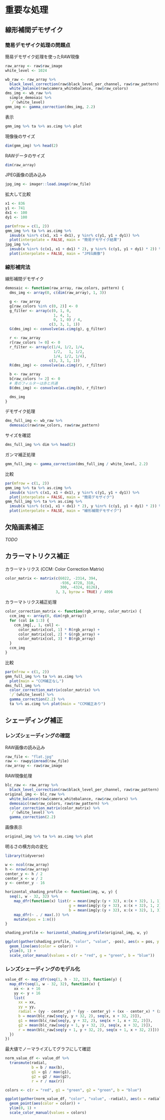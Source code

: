 # 重要な処理

## 線形補間デモザイク

### 簡易デモザイク処理の問題点

簡易デモザイク処理を使ったRAW現像

```r
raw_array <- raw$raw_image
white_level <- 1024

wb_raw <- raw_array %>%
  black_level_correction(raw$black_level_per_channel, raw$raw_pattern) %>%
  white_balance(raw$camera_whitebalance, raw$raw_colors)
dms_img <- wb_raw %>%
  simple_demosaic %>%
  `/`(white_level)
gmm_img <- gamma_correction(dms_img, 2.2)
```

表示

```r
gmm_img %>% ta %>% as.cimg %>% plot
```

現像後のサイズ

```r
dim(gmm_img) %>% head(2)
```

RAWデータのサイズ

```r
dim(raw_array)
```

JPEG画像の読み込み

```r
jpg_img <- imager::load.image(raw_file)
```

拡大して比較

```r
x1 <- 836
y1 <- 741
dx1 <- 100
dy1 <- 100

par(mfrow = c(1, 2))
gmm_img %>% ta %>% as.cimg %>%
  imsub(x %inr% c(x1, x1 + dx1), y %inr% c(y1, y1 + dy1)) %>%
  plot(interpolate = FALSE, main = "簡易デモザイク結果")
jpg_img %>%
  imsub(x %inr% (c(x1, x1 + dx1) * 2), y %inr% (c(y1, y1 + dy1) * 2)) %>%
  plot(interpolate = FALSE, main = "JPEG画像")
```

### 線形補完法

線形補間デモザイク

```r
demosaic <- function(raw_array, raw_colors, pattern) {
  dms_img <- array(0, c(dim(raw_array), 1, 3))

  g <- raw_array
  g[raw_colors %in% c(0, 2)] <- 0
  g_filter <- array(c(0, 1, 0,
                      1, 4, 1,
                      0, 1, 0) / 4,
                    c(3, 3, 1, 1))
  G(dms_img) <- convolve(as.cimg(g), g_filter)

  r <- raw_array
  r[raw_colors != 0] <- 0
  r_filter <- array(c(1/4, 1/2, 1/4,
                      1/2,   1, 1/2,
                      1/4, 1/2, 1/4),
                    c(3, 3, 1, 1))
  R(dms_img) <- convolve(as.cimg(r), r_filter)

  b <- raw_array
  b[raw_colors != 2] <- 0
  # 青のフィルターは赤と共通
  B(dms_img) <- convolve(as.cimg(b), r_filter)

  dms_img
}
```

デモザイク処理

```r
dms_full_img <- wb_raw %>%
  demosaic(raw$raw_colors, raw$raw_pattern)
```

サイズを確認

```r
dms_full_img %>% dim %>% head(2)
```

ガンマ補正処理

```r
gmm_full_img <- gamma_correction(dms_full_img / white_level, 2.2)
```

比較

```r
par(mfrow = c(1, 2))
gmm_img %>% ta %>% as.cimg %>%
  imsub(x %inr% c(x1, x1 + dx1), y %inr% c(y1, y1 + dy1)) %>%
  plot(interpolate = FALSE, main = "簡易デモザイク")
gmm_full_img %>% ta %>% as.cimg %>%
  imsub(x %inr% (c(x1, x1 + dx1) * 2), y %inr% (c(y1, y1 + dy1) * 2)) %>%
  plot(interpolate = FALSE, main = "線形補間デモザイク")
```

## 欠陥画素補正

*TODO*

## カラーマトリクス補正

カラーマトリクス (CCM: Color Correction Matrix)

```r
color_matrix <- matrix(c(6022, -2314, 394,
                         -936, 4728, 310,
                         300, -4324, 8126),
                       3, 3, byrow = TRUE) / 4096
```

カラーマトリクス補正処理

```r
color_correction_matrix <- function(rgb_array, color_matrix) {
  ccm_img <- array(0, dim(rgb_array))
  for (col in 1:3) {
    ccm_img[,, 1, col] <-
      color_matrix[col, 1] * R(rgb_array) +
      color_matrix[col, 2] * G(rgb_array) +
      color_matrix[col, 3] * B(rgb_array)
  }
  ccm_img
}
```

比較

```r
par(mfrow = c(1, 2))
gmm_full_img %>% ta %>% as.cimg %>%
  plot(main = "CCM補正なし")
dms_full_img %>%
  color_correction_matrix(color_matrix) %>%
  `/`(white_level) %>%
  gamma_correction(2.2) %>%
  ta %>% as.cimg %>% plot(main = "CCM補正あり")
```

## シェーディング補正

### レンズシェーディングの確認

RAW画像の読み込み

```r
raw_file <- "flat.jpg"
raw <- rawpy$imread(raw_file)
raw_array <- raw$raw_image
```

RAW現像処理

```r
blc_raw <- raw_array %>%
  black_level_correction(raw$black_level_per_channel, raw$raw_pattern)
original_img <- blc_raw %>%
  white_balance(raw$camera_whitebalance, raw$raw_colors) %>%
  demosaic(raw$raw_colors, raw$raw_pattern) %>%
  color_correction_matrix(color_matrix) %>%
  `/`(white_level) %>%
  gamma_correction(2.2)
```

画像表示

```r
original_img %>% ta %>% as.cimg %>% plot
```

明るさの横方向の変化

```r
library(tidyverse)

w <- ncol(raw_array)
h <- nrow(raw_array)
center_y <- h / 2
center_x <- w / 2
y <- center_y - 16

horizontal_shading_profile <- function(img, w, y) {
  seq(1, w - 32, 32) %>%
    map_dfr(function(x) list(r = mean(img[y:(y + 32), x:(x + 32), 1, 1]),
                             g = mean(img[y:(y + 32), x:(x + 32), 1, 2]),
                             b = mean(img[y:(y + 32), x:(x + 32), 1, 3]))) %>%
    map_dfr(~ . / max(.)) %>%
    mutate(pos = 1:n())
}
```

```r
shading_profile <- horizontal_shading_profile(original_img, w, y)

ggplot(gather(shading_profile, "color", "value", -pos), aes(x = pos, y = value)) +
  geom_line(aes(color = color)) +
  ylim(0, 1) +
  scale_color_manual(values = c(r = "red", g = "green", b = "blue"))
```

### レンズシェーディングのモデル化

```r
value_df <- map_dfr(seq(1, h - 32, 32), function(y) {
  map_dfr(seq(1, w - 32, 32), function(x) {
    xx <- x + 16
    yy <- y + 16
    list(
      xx = xx,
      yy = yy,
      radial = (yy - center_y) * (yy - center_y) + (xx - center_x) * (xx - center_x),
      b = mean(blc_raw[seq(y, y + 32, 2), seq(x, x + 32, 2)]),
      g1 = mean(blc_raw[seq(y, y + 32, 2), seq(x + 1, x + 32, 2)]),
      g2 = mean(blc_raw[seq(y + 1, y + 32, 2), seq(x, x + 32, 2)]),
      r = mean(blc_raw[seq(y + 1, y + 32, 2), seq(x + 1, x + 32, 2)]))
  })
})
```

最大値でノーマライズしてグラフにして確認

```r
norm_value_df <- value_df %>%
  transmute(radial,
            b = b / max(b),
            g1 = g1 / max(g1),
            g2 = g2 / max(g2),
            r = r / max(r))

colors <- c(r = "red", g1 = "green", g2 = "green", b = "blue")

ggplot(gather(norm_value_df, "color", "value", -radial), aes(x = radial, y = value)) +
  geom_point(aes(color = color)) +
  ylim(0, 1) +
  scale_color_manual(values = colors)
```
